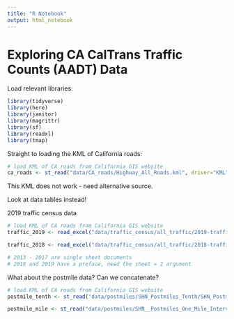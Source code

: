 ```yaml
---
title: "R Notebook"
output: html_notebook
---
```


# Exploring CA CalTrans Traffic Counts (AADT) Data

Load relevant libraries:

```r
library(tidyverse)
library(here)
library(janitor)
library(magrittr)
library(sf)
library(readxl)
library(tmap)
```

Straight to loading the KML of California roads:

```r
# load KML of CA roads from California GIS website
ca_roads <- st_read("data/CA_roads/Highway_All_Roads.kml", driver="KML")

```

This KML does not work - need alternative source. 

Look at data tables instead!

2019 traffic census data

```r
# load KML of CA roads from California GIS website
traffic_2019 <- read_excel("data/traffic_census/all_traffic/2019-traffic-volumes.xlsx", sheet = 2)

traffic_2018 <- read_excel("data/traffic_census/all_traffic/2018-traffic-aadt-v2.xlsx", sheet = 2)

# 2013 - 2017 are single sheet documents
# 2018 and 2019 have a preface, need the sheet = 2 argument 

```

What about the postmile data? Can we concatenate?

```r
# load KML of CA roads from California GIS website
postmile_tenth <- st_read("data/postmiles/SHN_Postmiles_Tenth/SHN_Postmiles_Tenth.shp")

postmile_mile <- st_read("data/postmiles/SHN__Postmiles_One_Mile_Interval/SHN__Postmiles_One_Mile_Interval.shp")

```